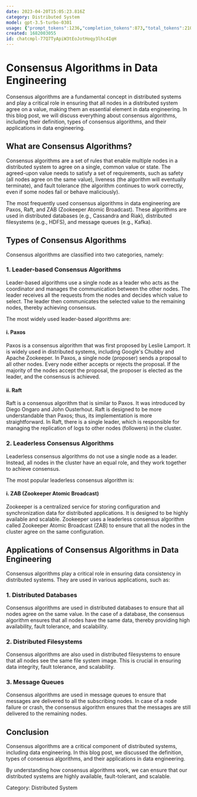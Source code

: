 ```yaml
---
date: 2023-04-20T15:05:23.816Z
category: Distributed System
model: gpt-3.5-turbo-0301
usage: {"prompt_tokens":1236,"completion_tokens":873,"total_tokens":2109}
created: 1682003055
id: chatcmpl-77Q7TyApiW3tEoJotHoqy3lhc4IqH
---
```


# Consensus Algorithms in Data Engineering

Consensus algorithms are a fundamental concept in distributed systems and play a critical role in ensuring that all nodes in a distributed system agree on a value, making them an essential element in data engineering. In this blog post, we will discuss everything about consensus algorithms, including their definition, types of consensus algorithms, and their applications in data engineering.

## What are Consensus Algorithms?

Consensus algorithms are a set of rules that enable multiple nodes in a distributed system to agree on a single, common value or state. The agreed-upon value needs to satisfy a set of requirements, such as safety (all nodes agree on the same value), liveness (the algorithm will eventually terminate), and fault tolerance (the algorithm continues to work correctly, even if some nodes fail or behave maliciously).

The most frequently used consensus algorithms in data engineering are Paxos, Raft, and ZAB (Zookeeper Atomic Broadcast). These algorithms are used in distributed databases (e.g., Cassandra and Riak), distributed filesystems (e.g., HDFS), and message queues (e.g., Kafka).

## Types of Consensus Algorithms

Consensus algorithms are classified into two categories, namely:

### 1. Leader-based Consensus Algorithms

Leader-based algorithms use a single node as a leader who acts as the coordinator and manages the communication between the other nodes. The leader receives all the requests from the nodes and decides which value to select. The leader then communicates the selected value to the remaining nodes, thereby achieving consensus.

The most widely used leader-based algorithms are:

#### i. Paxos

Paxos is a consensus algorithm that was first proposed by Leslie Lamport. It is widely used in distributed systems, including Google's Chubby and Apache Zookeeper. In Paxos, a single node (proposer) sends a proposal to all other nodes. Every node either accepts or rejects the proposal. If the majority of the nodes accept the proposal, the proposer is elected as the leader, and the consensus is achieved.

#### ii. Raft

Raft is a consensus algorithm that is similar to Paxos. It was introduced by Diego Ongaro and John Ousterhout. Raft is designed to be more understandable than Paxos; thus, its implementation is more straightforward. In Raft, there is a single leader, which is responsible for managing the replication of logs to other nodes (followers) in the cluster.

### 2. Leaderless Consensus Algorithms

Leaderless consensus algorithms do not use a single node as a leader. Instead, all nodes in the cluster have an equal role, and they work together to achieve consensus.

The most popular leaderless consensus algorithm is:

#### i. ZAB (Zookeeper Atomic Broadcast)

Zookeeper is a centralized service for storing configuration and synchronization data for distributed applications. It is designed to be highly available and scalable. Zookeeper uses a leaderless consensus algorithm called Zookeeper Atomic Broadcast (ZAB) to ensure that all the nodes in the cluster agree on the same configuration.

## Applications of Consensus Algorithms in Data Engineering

Consensus algorithms play a critical role in ensuring data consistency in distributed systems. They are used in various applications, such as:

### 1. Distributed Databases

Consensus algorithms are used in distributed databases to ensure that all nodes agree on the same value. In the case of a database, the consensus algorithm ensures that all nodes have the same data, thereby providing high availability, fault tolerance, and scalability.

### 2. Distributed Filesystems

Consensus algorithms are also used in distributed filesystems to ensure that all nodes see the same file system image. This is crucial in ensuring data integrity, fault tolerance, and scalability.

### 3. Message Queues

Consensus algorithms are used in message queues to ensure that messages are delivered to all the subscribing nodes. In case of a node failure or crash, the consensus algorithm ensures that the messages are still delivered to the remaining nodes.

## Conclusion

Consensus algorithms are a critical component of distributed systems, including data engineering. In this blog post, we discussed the definition, types of consensus algorithms, and their applications in data engineering.

By understanding how consensus algorithms work, we can ensure that our distributed systems are highly available, fault-tolerant, and scalable.

Category: Distributed System